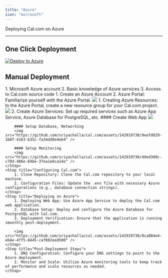 ```yaml
---
title: "Azure"
icon: "microsoft"
---
```


Deploying Cal.com on Azure
___


## One Click Deployment

<a href="https://portal.azure.com/#create/Microsoft.Template/uri/https://raw.githubusercontent.com/calcom/docker/main/azuredeploy.json" target="_blank">
  <img src="https://aka.ms/deploytoazurebutton" noZoom alt="Deploy to Azure"/>
</a>


## Manual Deployment

<Steps>
    <Step title="Prerequisites">
        1. Microsoft Azure account
        2. Basic knowledge of Azure services
        3. Access to Cal.com source code
    </Step>
    <Step title="Azure Setup">
        1. Create an Azure Account
        2. Azure Portal: Familiarize yourself with the Azure Portal.
        <img src="https://github.com/sriyachalla/cal.com/assets/142919730/65404c14-a70c-4a10-a253-f4cd4a7de421" />
    </Step>
    <Step title="Creating Azure Resources">
        1. Creating Azure Resources: In the Azure Portal, create a new resource group for your Cal.com project.
        <img src="https://github.com/sriyachalla/cal.com/assets/142919730/ac301959-9280-40ce-a8f9-061ea18f287a" />
        2. Create Azure Services: Set up required services such as Azure App Service, Azure Database for PostgreSQL, etc.
        #### Create Web App
        <img src="https://github.com/sriyachalla/cal.com/assets/142919730/3ce2984a-bca2-486f-a675-ac5fd719efd2" />

        #### Setup Database, Networking
        <img src="https://github.com/sriyachalla/cal.com/assets/142919730/9eefd029-1b8f-4163-b35c-fa34dd8e4eb4" />

        #### Setup Monitoring
        <img src="https://github.com/sriyachalla/cal.com/assets/142919730/49ed309c-c70d-486e-84be-37ea1e8ca14e" />
    </Step>
    <Step title="Configuring Cal.com">
        1. Clone Repository: Clone the Cal.com repository to your local machine.
        2. Configuration Files: Update the .env file with necessary Azure configurations (e.g., database connection strings).
    </Step>
    <Step title="Deploying on Azure">
        1. Deploying Web App: Use Azure App Service to deploy the Cal.com web application.
        2. Database Setup: Deploy and configure the Azure Database for PostgreSQL with Cal.com.
        3. Deployment Verification: Ensure that the application is running smoothly post-deployment.

        <img src="https://github.com/sriyachalla/cal.com/assets/142919730/8ca084e4-eb4e-4ff5-8445-caf002eed500" />
    </Step>
    <Step title="Post-Deployment Steps">
        1. DNS Configuration: Configure your DNS settings to point to the Azure deployment.
        2. Monitor and Scale: Utilize Azure monitoring tools to keep track of performance and scale resources as needed.
    </Step>
</Steps>